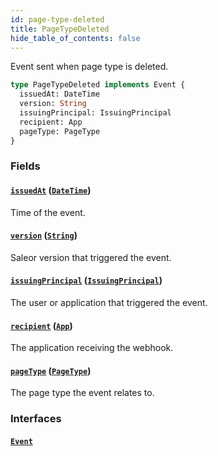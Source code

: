 ```yaml
---
id: page-type-deleted
title: PageTypeDeleted
hide_table_of_contents: false
---
```


Event sent when page type is deleted.

```graphql
type PageTypeDeleted implements Event {
  issuedAt: DateTime
  version: String
  issuingPrincipal: IssuingPrincipal
  recipient: App
  pageType: PageType
}
```

### Fields

#### [`issuedAt`](#) ([`DateTime`](../../../developer/api-reference/scalars/date-time))

Time of the event.

#### [`version`](#) ([`String`](../../../developer/api-reference/scalars/string))

Saleor version that triggered the event.

#### [`issuingPrincipal`](#) ([`IssuingPrincipal`](../../../developer/api-reference/unions/issuing-principal))

The user or application that triggered the event.

#### [`recipient`](#) ([`App`](../../../developer/api-reference/objects/app))

The application receiving the webhook.

#### [`pageType`](#) ([`PageType`](../../../developer/api-reference/objects/page-type))

The page type the event relates to.

### Interfaces

#### [`Event`](../../../developer/api-reference/interfaces/event)
